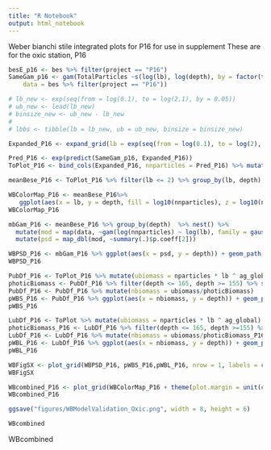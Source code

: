 ```yaml
---
title: "R Notebook"
output: html_notebook
---
```

Weber bianchi stile integrated plots for P16 for use in supplement
These are for the oxic station, P16

```r
besE_p16 <- bes %>% filter(project == "P16")
SameGam_p16 <- gam(TotalParticles ~s(log(lb), log(depth), by = factor(time)), offset = log(vol * binsize), family = nb(),
    data = bes %>% filter(project == "P16"))

# lb_new <- exp(seq(from = log(0.1), to = log(2.1), by = 0.05))
# ub_new <- lead(lb_new)
# binsize_new <- ub_new - lb_new
# 
# lbbs <- tibble(lb = lb_new, ub = ub_new, binsize = binsize_new)

Expanded_P16 <- expand_grid(lb = exp(seq(from = log(0.1), to = log(2), by = 0.05)), depth = seq(from = 20, to = 2000, by = 20), time = as.factor(unique(besE_p16$time))) %>% left_join(lbbs, by = "lb")

Pred_P16 <- exp(predict(SameGam_p16, Expanded_P16))
ToPlot_P16 <- bind_cols(Expanded_P16, nnparticles = Pred_P16) %>% mutate(time = as.character(time)) %>% mutate(nparticles = nnparticles * binsize)
```

```r
meanBese_P16 <- ToPlot_P16 %>% filter(lb <= 2) %>% group_by(lb, depth) %>% summarize(nparticles = mean(nparticles), nnparticles = mean(nnparticles))

WBColorMap_P16 <- meanBese_P16%>%
   ggplot(aes(x = lb, y = depth, fill = log10(nnparticles), z = log10(nnparticles))) + geom_tile() + scale_fill_viridis_c(name = "log10(number density \n (normalized))") + scale_y_reverse() + scale_x_log10() + geom_contour(color = "black") + geom_hline(yintercept = 200, color = "darkgreen") 
WBColorMap_P16
```

```r
mbGam_P16 <- meanBese_P16 %>% group_by(depth)  %>% nest() %>%
  mutate(mod = map(data, ~gam(log(nnparticles) ~ log(lb), family = gaussian(), data = .))) %>% 
  mutate(psd = map_dbl(mod, ~summary(.)$p.coeff[2]))
```

```r
WBPSD_P16 <- mbGam_P16 %>% ggplot(aes(x = psd, y = depth)) + geom_path() + scale_y_reverse() + geom_hline(yintercept = 200, color = "darkgreen") 
WBPSD_P16
```

```r
PubDf_P16 <- ToPlot_P16 %>% mutate(ubiomass = nparticles * lb ^ ag_global) %>% filter(lb < 0.5) %>% group_by(time, depth) %>% summarize(ubiomass = sum(ubiomass)) %>% ungroup %>% group_by(depth)  %>% summarise(ubiomass = mean(ubiomass))
photicBiomass <- PubDf_P16 %>% filter(depth <= 165, depth >= 155) %>% summarize(ubiomass = mean(ubiomass)) %>% pull(ubiomass)
PubDf_P16 <- PubDf_P16 %>% mutate(nbiomass = ubiomass/photicBiomass)
pWBS_P16 <- PubDf_P16 %>% ggplot(aes(x = nbiomass, y = depth)) + geom_path() + scale_y_reverse() + scale_x_continuous(limits = c(0,1.2)) + geom_hline(yintercept = 200, color = "darkgreen") + geom_vline(xintercept = 1, color = "gray50") + geom_vline(xintercept = 0, color = "gray50")  + labs( x = "Small particle mass (norm.)")
pWBS_P16
```

```r
LubDf_P16 <- ToPlot %>% mutate(ubiomass = nparticles * lb ^ ag_global) %>% filter(lb >= 0.5) %>% group_by(time, depth) %>% summarize(ubiomass = sum(ubiomass)) %>% ungroup %>% group_by(depth)  %>% summarise(ubiomass = mean(ubiomass))
photicBiomass_P16 <- LubDf_P16 %>% filter(depth <= 165, depth >=155) %>% summarize(ubiomass = mean(ubiomass)) %>% pull(ubiomass)
LubDf_P16 <- LubDf_P16 %>% mutate(nbiomass = ubiomass/photicBiomass_P16)
pWBL_P16 <- LubDf_P16 %>% ggplot(aes(x = nbiomass, y = depth)) + geom_path() + scale_y_reverse() + scale_x_continuous(limits = c(0,1)) + geom_hline(yintercept = 200, color = "darkgreen") + labs( x = "Large particle mass (norm.)") + geom_vline(xintercept = 1, color = "gray50") + geom_vline(xintercept = 0, color = "gray50") 
pWBL_P16
```

```r
WBFigSX <- plot_grid(WBPSD_P16, pWBS_P16,pWBL_P16, nrow = 1, labels = c("B", "C", "D"))
WBFigSX
```

```r
WBcombined_P16 <- plot_grid(WBColorMap_P16 + theme(plot.margin = unit(c(0,3,0, 3), "cm")), WBFigSX, ncol = 1, labels = c("A", ""))
WBcombined_P16
```

```r
ggsave("figures/WBModelValidation_Oxic.png", width = 8, height = 6)
```

```r
WBcombined
```
WBcombined